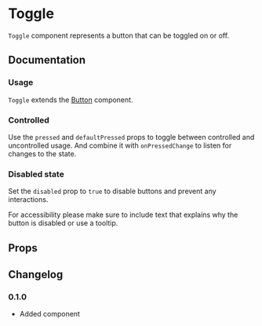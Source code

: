 # Toggle

`Toggle` component represents a button that can be toggled on or off.

## Documentation

### Usage

`Toggle` extends the [Button](./button/) component.

<ax-demo name="toggle/usage" />

### Controlled

Use the `pressed` and `defaultPressed` props to toggle between controlled and uncontrolled usage. And combine it with `onPressedChange` to listen for changes to the state.

<ax-demo name="toggle/controlled-usage" />

### Disabled state

Set the `disabled` prop to `true` to disable buttons and prevent any interactions.

For accessibility please make sure to include text that explains why the button is disabled or use a tooltip.

<ax-demo name="toggle/disabled-usage" />

## Props

<ax-props-table component="Toggle" extends="Button" />

## Changelog

### 0.1.0

- Added component
